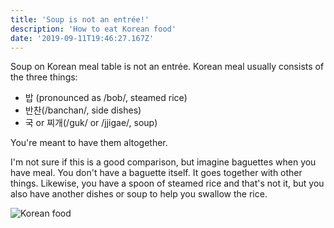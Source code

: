 ```yaml
---
title: 'Soup is not an entrée!'
description: 'How to eat Korean food'
date: '2019-09-11T19:46:27.167Z'
---
```


Soup on Korean meal table is not an entrée. Korean meal usually consists of the three things:

- 밥 (pronounced as /bob/, steamed rice)
- 반찬(/banchan/, side dishes)
- 국 or 찌개(/guk/ or /jjigae/, soup)

You're meant to have them altogether.

I'm not sure if this is a good comparison, but imagine baguettes when you have meal. You don't have a baguette itself. It goes together with other things. Likewise, you have a spoon of steamed rice and that's not it, but you also have another dishes or soup to help you swallow the rice.

![Korean food](./IMG_2087.JPG)
